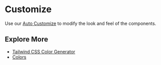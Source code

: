 # Customize

Use our [Auto Customize](?path=/docs/developer-tools-customize-autocustomize--docs) to modify the look and feel of the components.

## Explore More

- [Tailwind CSS Color Generator](https://uicolors.app/generate/)
- [Colors](?path=/docs/developer-tools-philosophy-colors--docs)
